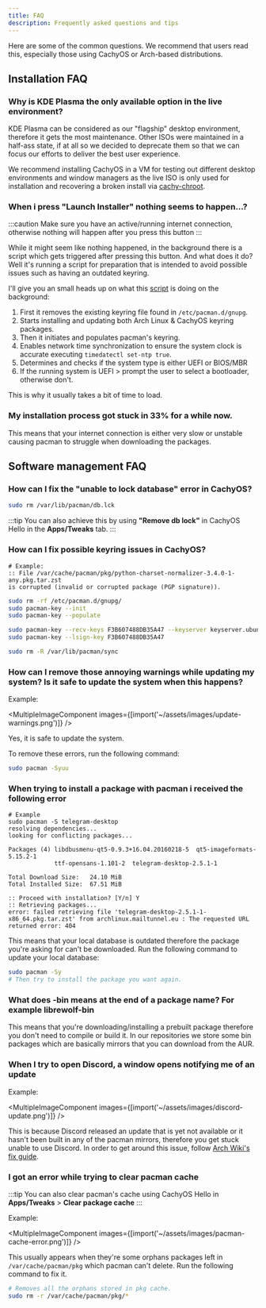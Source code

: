 ```yaml
---
title: FAQ
description: Frequently asked questions and tips
---
```



Here are some of the common questions. We recommend that users read this, especially those using CachyOS or Arch-based distributions.

## Installation FAQ

### Why is KDE Plasma the only available option in the live environment?

KDE Plasma can be considered as our "flagship" desktop environment, therefore it gets the most maintenance. Other ISOs
were maintained in a half-ass state, if at all so we decided to deprecate them so that we can focus our efforts to deliver
the best user experience.

We recommend installing CachyOS in a VM for testing out different desktop environments and window managers as the live ISO is only
used for installation and recovering a broken install via [cachy-chroot](https://github.com/CachyOS/cachy-chroot).

### When i press "Launch Installer" nothing seems to happen...?

:::caution
Make sure you have an active/running internet connection, otherwise nothing will happen after you press this button
:::

While it might seem like nothing happened, in the background there is a script which gets triggered after pressing this button. And what does it do? Well it's running a script for preparation that is  intended to avoid possible issues such as having an outdated keyring.

I'll give you an small heads up on what this [script](https://github.com/CachyOS/CachyOS-Live-ISO/blob/master/archiso/airootfs/usr/local/bin/calamares-online.sh) is doing on the background:

<Steps>

1. First it removes the existing keyring file found in `/etc/pacman.d/gnupg`.
2. Starts installing and updating both Arch Linux & CachyOS keyring packages.
3. Then it initiates and populates pacman's keyring.
4. Enables network time synchronization to ensure the system clock is accurate executing `timedatectl set-ntp true`.
5. Determines and checks if the system type is either UEFI or BIOS/MBR
6. If the running system is UEFI > prompt the user to select a bootloader, otherwise don't.

</Steps>

This is why it usually takes a bit of time to load.

### My installation process got stuck in 33% for a while now.

This means that your internet connection is either very slow or unstable causing pacman to struggle when downloading the packages.

## Software management FAQ

### How can I fix the "unable to lock database" error in CachyOS?
```sh
sudo rm /var/lib/pacman/db.lck
```
:::tip
You can also achieve this by using **"Remove db lock"** in CachyOS Hello in the **Apps/Tweaks** tab.
:::

### How can I fix possible keyring issues in CachyOS?

```code
# Example:
:: File /var/cache/pacman/pkg/python-charset-normalizer-3.4.0-1-any.pkg.tar.zst
is corrupted (invalid or corrupted package (PGP signature)). 
```

```sh
sudo rm -rf /etc/pacman.d/gnupg/
sudo pacman-key --init
sudo pacman-key --populate

sudo pacman-key --recv-keys F3B607488DB35A47 --keyserver keyserver.ubuntu.com
sudo pacman-key --lsign-key F3B607488DB35A47

sudo rm -R /var/lib/pacman/sync
```

### How can I remove those annoying warnings while updating my system? Is it safe to update the system when this happens?

Example:

<MultipleImageComponent images={[import('~/assets/images/update-warnings.png')]} />

Yes, it is safe to update the system.

To remove these errors, run the following command:
```sh
sudo pacman -Syuu
```

### When trying to install a package with pacman i received the following error

```code
# Example
sudo pacman -S telegram-desktop    
resolving dependencies...
looking for conflicting packages...

Packages (4) libdbusmenu-qt5-0.9.3+16.04.20160218-5  qt5-imageformats-5.15.2-1
             ttf-opensans-1.101-2  telegram-desktop-2.5.1-1

Total Download Size:   24.10 MiB
Total Installed Size:  67.51 MiB

:: Proceed with installation? [Y/n] Y
:: Retrieving packages...
error: failed retrieving file 'telegram-desktop-2.5.1-1-x86_64.pkg.tar.zst' from archlinux.mailtunnel.eu : The requested URL returned error: 404
```

This means that your local database is outdated therefore the package you're asking for can't be downloaded. Run the following command to update your local database:

```sh
sudo pacman -Sy
# Then try to install the package you want again.
```

### What does -bin means at the end of a package name? For example librewolf-bin

This means that you're downloading/installing a prebuilt package therefore you don't need to compile or build it.
In our repositories we store some bin packages which are basically mirrors that you can download from the AUR.

### When I try to open Discord, a window opens notifying me of an update

Example:

<MultipleImageComponent images={[import('~/assets/images/discord-update.png')]} />

This is because Discord released an update that is yet not available or it hasn't been built in any of the pacman mirrors, therefore you get stuck
unable to use Discord. In order to get around this issue, follow [Arch Wiki's fix guide](<https://wiki.archlinux.org/title/Discord#Discord_asks_for_an_update_not_yet_available_in_the_repository>).


### I got an error while trying to clear pacman cache

:::tip
You can also clear pacman's cache using CachyOS Hello in **Apps/Tweaks** > **Clear package cache**
:::

Example:

<MultipleImageComponent images={[import('~/assets/images/pacman-cache-error.png')]} />

This usually appears when they're some orphans packages left in `/var/cache/pacman/pkg` which pacman can't delete. Run the following command to fix it.

```sh
# Removes all the orphans stored in pkg cache.
sudo rm -r /var/cache/pacman/pkg/*
```

